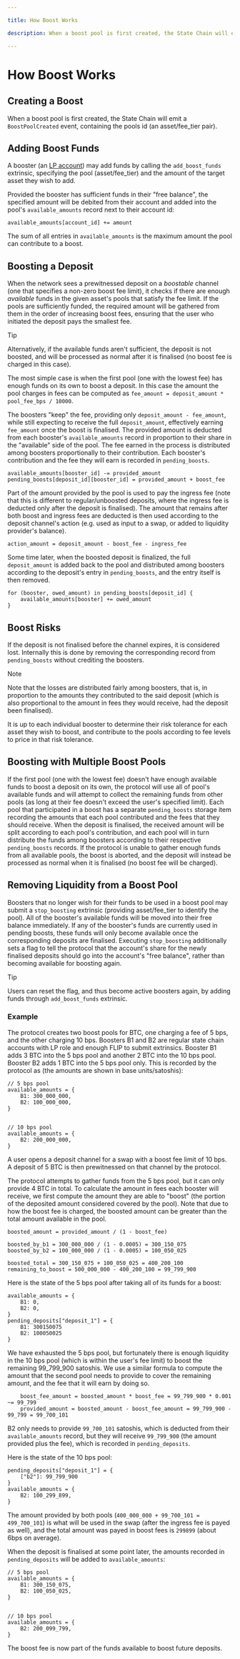 ```yaml
---

title: How Boost Works

description: When a boost pool is first created, the State Chain will emit a `BoostPoolCreated` event.

---
```


# How Boost Works

## Creating a Boost

When a boost pool is first created, the State Chain will emit a `BoostPoolCreated` event, containing the
pools id (an asset/fee_tier pair).

## Adding Boost Funds

A booster (an [LP account](../../concepts/swaps-amm/liquidity-provider-accounts)) may add funds by calling the `add_boost_funds` extrinsic, specifying the pool (asset/fee_tier) and the amount of the target asset they wish to add.

Provided the booster has sufficient funds in their "free balance", the specified amount will be debited
from their account and added into the pool's `available_amounts` record next to their account id:

```
available_amounts[account_id] += amount
```

The sum of all entries in `available_amounts` is the maximum amount the pool can contribute to a boost.

## Boosting a Deposit

When the network sees a prewitnessed deposit on a *boostable* channel (one that specifies a non-zero boost
fee limit), it checks if there are enough *available* funds in the given asset's pools that satisfy the fee limit.
If the pools are sufficiently funded, the required amount will be gathered from them in the order of increasing
boost fees, ensuring that the user who initiated the deposit pays the smallest fee.

> [!TIP]
>
> Alternatively, if the available funds aren't sufficient, the deposit is not boosted, and will be processed
> as normal after it is finalised (no boost fee is charged in this case).

The most simple case is when the first pool (one with the lowest fee) has enough funds on its own to boost
a deposit.
In this case the amount the pool charges in fees can be computed as
`fee_amount = deposit_amount * pool_fee_bps / 10000`.

The boosters "keep" the fee, providing only `deposit_amount - fee_amount`, while still expecting to receive
the full `deposit_amount`, effectively earning `fee_amount` once the boost is finalised.
The provided amount is deducted from each booster's `available_amounts` record in proportion to their share
in the "available" side of the pool.
The fee earned in the process is distributed among boosters proportionally to their contribution.
Each booster's contribution and the fee they will earn is recorded in `pending_boosts`.

```
available_amounts[booster_id] -= provided_amount
pending_boosts[deposit_id][booster_id] = provided_amount + boost_fee
```

Part of the amount provided by the pool is used to pay the ingress fee (note that this is different
to regular/unboosted deposits, where the ingress fee is deducted only after the deposit is finalised).
The amount that remains after both boost and ingress fees are deducted is then used according to the deposit
channel's action (e.g. used as input to a swap, or added to liquidity provider's balance).

```
action_amount = deposit_amount - boost_fee - ingress_fee
```

Some time later, when the boosted deposit is finalized, the full `deposit_amount` is added back to the pool
and distributed among boosters according to the deposit's entry in `pending_boosts`, and the entry itself is
then removed.

```
for (booster, owed_amount) in pending_boosts[deposit_id] {
    available_amounts[booster] += owed_amount
}
```

## Boost Risks

If the deposit is not finalised before the channel expires, it is considered lost.
Internally this is done by removing the corresponding record from `pending_boosts` without crediting the boosters.

> [!NOTE]
>
> Note that the losses are distributed fairly among boosters, that is, in proportion to the amounts
> they contributed to the said deposit (which is also proportional to the amount in fees they would
> receive, had the deposit been finalised).

It is up to each individual booster to determine their risk tolerance for each asset they wish to
boost, and contribute to the pools according to fee levels to price in that risk tolerance.


## Boosting with Multiple Boost Pools

If the first pool (one with the lowest fee) doesn't have enough available funds to boost a deposit
on its own, the protocol will use all of pool's available funds and will attempt to collect the
remaining funds from other pools (as long at their fee doesn't exceed the user's specified limit).
Each pool that participated in a boost has a separate `pending_boosts` storage item recording
the amounts that each pool contributed and the fees that they should receive.
When the deposit is finalised, the received amount will be split according to each pool's
contribution, and each pool will in turn distribute the funds among boosters according to their
respective `pending_boosts` records.
If the protocol is unable to gather enough funds from all available pools, the boost is aborted,
and the deposit will instead be processed as normal when it is finalised (no boost fee will be
charged).

## Removing Liquidity from a Boost Pool

Boosters that no longer wish for their funds to be used in a boost pool may submit a `stop_boosting`
extrinsic (providing asset/fee_tier to identify the pool).
All of the booster's available funds will be moved into their free balance immediately.
If any of the booster's funds are currently used in pending boosts, these funds will only become available
once the corresponding deposits are finalised.
Executing `stop_boosting` additionally sets a flag to tell the protocol that the account's share for the newly
finalised deposits should go into the account's "free balance", rather than becoming available for boosting again.

> [!TIP]
>
> Users can reset the flag, and thus become active boosters again, by adding funds through `add_boost_funds` extrinsic.

### Example

The protocol creates two boost pools for BTC, one charging a fee of 5 bps, and the other charging 10 bps.
Boosters B1 and B2 are regular state chain accounts with LP role and enough FLIP to submit extrinsics.
Booster B1 adds 3 BTC into the 5 bps pool and another 2 BTC into the 10 bps pool.
Booster B2 adds 1 BTC into the 5 bps pool only.
This is recorded by the protocol as (the amounts are shown in base units/satoshis):

```
// 5 bps pool
available_amounts = {
    B1: 300_000_000,
    B2: 100_000_000,
}


// 10 bps pool
available_amounts = {
    B2: 200_000_000,
}

```

A user opens a deposit channel for a swap with a boost fee limit of 10 bps.
A deposit of 5 BTC is then prewitnessed on that channel by the protocol.

The protocol attempts to gather funds from the 5 bps pool, but it can only provide 4 BTC in total. 
To calculate the amount in fees each booster will receive, we first compute the amount they are able
to "boost" (the portion of the deposited amount considered covered by the pool).
Note that due to how the boost fee is charged, the boosted amount can be greater than the total amount
available in the pool.

```
boosted_amount = provided_amount / (1 - boost_fee)

boosted_by_b1 = 300_000_000 / (1 - 0.0005) = 300_150_075
boosted_by_b2 = 100_000_000 / (1 - 0.0005) = 100_050_025

boosted_total = 300_150_075 + 100_050_025 = 400_200_100
remaining_to_boost = 500_000_000 - 400_200_100 = 99_799_900

```

Here is the state of the 5 bps pool after taking all of its funds for a boost:

```
available_amounts = {
    B1: 0,
    B2: 0,
}
pending_deposits["deposit_1"] = {
    B1: 300150075
    B2: 100050025
}
```

We have exhausted the 5 bps pool, but fortunately there is enough liquidity in the 10 bps pool
(which is within the user's fee limit) to boost the remaining 99_799_900 satoshis.
We use a similar formula to compute the amount that the second pool needs to provide to cover
the remaining amount, and the fee that it will earn by doing so.

```
    boost_fee_amount = boosted_amount * boost_fee = 99_799_900 * 0.001 ~= 99_799
    provided_amount = boosted_amount - boost_fee_amount = 99_799_900 - 99_799 = 99_700_101

```

B2 only needs to provide `99_700_101` satoshis, which is deducted from their `available_amounts`
record, but they will receive `99_799_900` (the amount provided plus the fee), which is recorded
in `pending_deposits`.

Here is the state of the 10 bps pool:

```
pending_deposits["deposit_1"] = {
    ["b2"]: 99_799_900
}
available_amounts = {
    B2: 100_299_899,
}
```

The amount provided by both pools (`400_000_000 + 99_700_101 = 499_700_101`) is what will be used in the
swap (after the ingress fee is payed as well), and the total amount was payed in boost fees is `299899`
(about 6bps on average).

When the deposit is finalised at some point later, the amounts recorded in `pending_deposits` will be
added to `available_amounts`:

```
// 5 bps pool
available_amounts = {
    B1: 300_150_075,
    B2: 100_050_025,
}


// 10 bps pool
available_amounts = {
    B2: 200_099_799,
}

```

The boost fee is now part of the funds available to boost future deposits.












